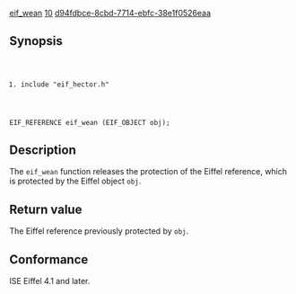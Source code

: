 [[Property:title|eif_wean]]
[[Property:weight|10]]
[[Property:uuid|d94fdbce-8cbd-7714-ebfc-38e1f0526eaa]]
==Synopsis==

<code lang="text">
#include "eif_hector.h"

EIF_REFERENCE eif_wean (EIF_OBJECT obj);
</code>

==Description==

The <code lang="text">eif_wean</code> function releases the protection of the Eiffel reference, which is protected by the Eiffel object <code lang="text">obj</code>. 

==Return value==

The Eiffel reference previously protected by <code lang="text">obj</code>. 

==Conformance==

ISE Eiffel 4.1 and later. 


{{SeeAlso| <br/>
[[eif_access]] <br/>
[[eif_adopt]] <br/>
[[eif_protect]] }}




